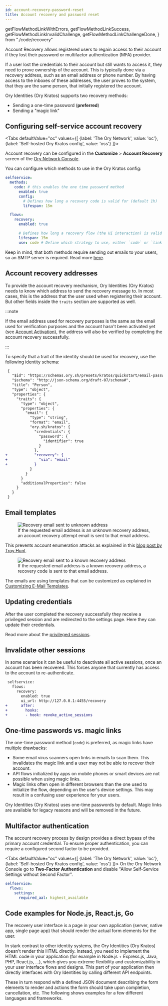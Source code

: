 ```yaml
---
id: account-recovery-password-reset
title: Account recovery and password reset
---
```



  getFlowMethodLinkWithErrors,
  getFlowMethodLinkSuccess,
  getFlowMethodLinkInvalidChallenge,
  getFlowMethodLinkChallengeDone,
} from "./code/recovery"


Account Recovery allows registered users to regain access to their account if they lost their password or multifactor
authentication (MFA) provider.

If a user lost the credentials to their account but still wants to access it, they need to prove ownership of the account. This is
typically done via a recovery address, such as an email address or phone number. By having access to the inboxes of these
addresses, the user proves to the system, that they are the same person, that initially registered the account.

Ory Identities (Ory Kratos) supports two recovery methods:

- Sending a one-time password (**preferred**)
- Sending a "magic link"

## Configuring self-service account recovery

<Tabs
  defaultValue="oc"
  values={[
    {label: 'The Ory Network', value: 'oc'},
    {label: 'Self-hosted Ory Kratos config', value: 'oss'}
  ]}>
  <TabItem value="oc">

Account recovery can be configured in the **Customize** > **Account Recovery** screen of the
[Ory Network Console](https://console.ory.sh/guides).

  </TabItem>
  <TabItem value="oss">

You can configure which methods to use in the Ory Kratos config:

```yaml title="path/to/my/kratos/config.yml"
selfservice:
  methods:
    code: # this enables the one time password method
      enabled: true
      config:
        # Defines how long a recovery code is valid for (default 1h)
        lifespan: 15m

  flows:
    recovery:
      enabled: true

      # Defines how long a recovery flow (the UI interaction) is valid for (default 1h)
      lifespan: 15m
      use: code # Define which strategy to use, either `code` or `link`
```

Keep in mind, that both methods require sending out emails to your users, so an SMTP server is required. Read more
[here](../../emails-sms/01_sending-emails-smtp.mdx).

  </TabItem>
</Tabs>

## Account recovery addresses

To provide the account recovery mechanism, Ory Identities (Ory Kratos) needs to know which address to send the recovery message
to. In most cases, this is the address that the user used when registering their account. But other fields inside the `traits`
section are supported as well.

:::note

If the email address used for recovery purposes is the same as the email used for verification purposes and the account hasn't
been activated yet (see [Account Activation](./verify-email-account-activation.mdx)), the address will also be verified by
completing the account recovery successfully.

:::

To specify that a trait of the identity should be used for recovery, use the following identity schema:

```diff
 {
   "$id": "https://schemas.ory.sh/presets/kratos/quickstart/email-password/identity.schema.json",
   "$schema": "http://json-schema.org/draft-07/schema#",
   "title": "Person",
   "type": "object",
   "properties": {
     "traits": {
       "type": "object",
       "properties": {
         "email": {
           "type": "string",
           "format": "email",
           "ory.sh/kratos": {
             "credentials": {
               "password": {
                 "identifier": true
               }
             },
+            "recovery": {
+              "via": "email"
+            }
           }
         }
       }
       "additionalProperties": false
     }
   }
 }
```

## Email templates

<p>
  <figure>
    <img alt="Recovery email sent to unknown address" src={useBaseUrl("images/kratos/email-recovery-unknown.png")} />
    <figcaption>
      If the requested email address is an unknown recovery address, an account recovery attempt email is sent to that email
      address.
    </figcaption>
  </figure>
</p>

This prevents account enumeration attacks as explained in this
[blog post by Troy Hunt](https://www.troyhunt.com/website-enumeration-insanity-how-our-personal-data-is-leaked/).

<p>
  <figure>
    <img alt="Recovery email sent to a known recovery address" src={useBaseUrl("images/kratos/email-recovery-known.png")} />
    <figcaption>
      If the requested email address is a known recovery address, a recovery code is sent to that email address.
    </figcaption>
  </figure>
</p>

The emails are using templates that can be customized as explained in
[Customizing E-Mail Templates](../../emails-sms/custom-email-templates).

## Updating credentials

After the user completed the recovery successfully they receive a privileged session and are redirected to the settings page. Here
they can update their credentials.

Read more about the [privileged sessions](../../session-management/01_overview.mdx#privileged-sessions).

## Invalidate other sessions

In some scenarios it can be useful to deactivate all active sessions, once an account has been recovered. This forces anyone that
currently has access to the account to re-authenticate.

```diff
 selfservice:
   flows:
     recovery:
       enabled: true
       ui_url: http://127.0.0.1:4455/recovery
+      after:
+        hooks:
+        - hook: revoke_active_sessions
```

## One-time passwords vs. magic links

The one-time password method (`code`) is preferred, as magic links have multiple drawbacks:

- Some email virus scanners open links in emails to scan them. This invalidates the magic link and a user may not be able to
  recover their account.
- API flows initialized by apps on mobile phones or smart devices are not possible when using magic links.
- Magic links often open in different browsers than the one used to initialize the flow, depending on the user's device settings.
  This may result in a confusing user experience for your users.

Ory Identities (Ory Kratos) uses one-time passwords by default. Magic links are available for legacy reasons and will be removed
in the future.

## Multifactor authentication

The account recovery process by design provides a direct bypass of the primary account credential. To ensure proper
authentication, you can require a configured second factor to be provided.

<Tabs
  defaultValue="oc"
  values={[
    {label: 'The Ory Network', value: 'oc'},
    {label: 'Self-hosted Ory Kratos config', value: 'oss'}
  ]}>
  <TabItem value="oc">
On the Ory Network Console go to <b>Two-Factor Authentication</b> and disable "Allow Self-Service Settings without Second Factor".
  </TabItem>
  <TabItem value="oss">

```yaml title="path/to/my/kratos/config.yml"
selfservice:
  flows:
    settings:
      required_aal: highest_available
```

  </TabItem>
</Tabs>

## Code examples for Node.js, React.js, Go

The recovery user interface is a page in your own application (server, native app, single page app) that should render the actual
form elements for the user.

In stark contrast to other identity systems, the Ory Identities (Ory Kratos) doesn't render this HTML directly. Instead, you need
to implement the HTML code in your application (for example in Node.js + Express.js, Java, PHP, React.js, ...), which gives you
extreme flexibility and customizability in your user interface flows and designs. This part of your application then directly
interfaces with Ory Identities by calling different API endpoints.

These in turn respond with a defined JSON document describing the form elements to render and actions the form should take upon
completion, cancellation, etc. The following shows examples for a few different languages and frameworks.

<RenderFlow flow="recovery" />
